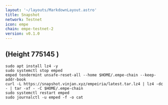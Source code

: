 ```yaml
---
layout: '~/layouts/MarkdownLayout.astro'
title: Snapshot
network: Testnet
icon: empe
chain: empe-testnet-2
version: v0.1.0
---
```

(Height 775145 )
---
```
sudo apt install lz4 -y
sudo systemctl stop emped
emped tendermint unsafe-reset-all --home $HOME/.empe-chain --keep-addr-book
curl -L https://snapshot.vinjan.xyz/empeiria/latest.tar.lz4 | lz4 -dc - | tar -xf - -C $HOME/.empe-chain
sudo systemctl restart emped
sudo journalctl -u emped -f -o cat
```
